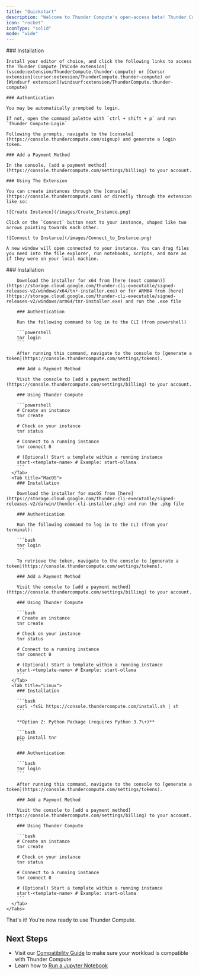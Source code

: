```yaml
---
title: "Quickstart"
description: "Welcome to Thunder Compute's open-access beta! Thunder Compute is a cloud GPU platform for AI/ML prototyping. It is built on a proprietary orchestration stack to give you the cheapest prices anywhere. The beta may be unstable; if you encounter issues, please reach out and we'll quickly put out a fix."
icon: "rocket"
iconType: "solid"
mode: "wide"
---
```


<Tabs>
  <Tab title="VSCode / Cursor / Windsurf (Recommended)">
    ### Installation

    Install your editor of choice, and click the following links to access the Thunder Compute [VSCode extension](vscode:extension/ThunderCompute.thunder-compute) or [Cursor extension](cursor:extension/ThunderCompute.thunder-compute) or [Windsurf extension](windsurf:extension/ThunderCompute.thunder-compute)

    ### Authentication

    You may be automatically prompted to login.

    If not, open the command palette with `ctrl + shift + p` and run `Thunder Compute:Login`

    Following the prompts, navigate to the [console](https://console.thundercompute.com/signup) and generate a login token.

    ### Add a Payment Method

    In the console, [add a payment method](https://console.thundercompute.com/settings/billing) to your account.

    ### Using The Extension

    You can create instances through the [console](https://console.thundercompute.com) or directly through the extension like so:

    ![Create Instance](/images/Create_Instance.png)

    Click on the `Connect` button next to your instance, shaped like two arrows pointing towards each other.

    ![Connect to Instance](/images/Connect_to_Instance.png)

    A new window will open connected to your instance. You can drag files you need into the file explorer, run notebooks, scripts, and more as if they were on your local machine.
  </Tab>
  <Tab title="CLI">
    <Tabs>
      <Tab title="Windows">
        ### Installation

        Download the installer for x64 from [here (most common)](https://storage.cloud.google.com/thunder-cli-executable/signed-releases-v2/windows/x64/tnr-installer.exe) or for ARM64 from [here](https://storage.cloud.google.com/thunder-cli-executable/signed-releases-v2/windows/arm64/tnr-installer.exe) and run the .exe file

        ### Authentication

        Run the following command to log in to the CLI (from powershell)

        ```powershell
        tnr login
        ```

        After running this command, navigate to the console to [generate a token](https://console.thundercompute.com/settings/tokens).

        ### Add a Payment Method

        Visit the console to [add a payment method](https://console.thundercompute.com/settings/billing) to your account.

        ### Using Thunder Compute

        ```powershell
        # Create an instance
        tnr create
        
        # Check on your instance
        tnr status
        
        # Connect to a running instance
        tnr connect 0
        
        # (Optional) Start a template within a running instance
        start-<template-name> # Example: start-ollama
        ```
      </Tab>
      <Tab title="MacOS">
        ### Installation

        Download the installer for macOS from [here](https://storage.cloud.google.com/thunder-cli-executable/signed-releases-v2/darwin/thunder-cli-installer.pkg) and run the .pkg file

        ### Authentication

        Run the following command to log in to the CLI (from your terminal):

        ```bash
        tnr login
        ```

        To retrieve the token, navigate to the console to [generate a token](https://console.thundercompute.com/settings/tokens).

        ### Add a Payment Method

        Visit the console to [add a payment method](https://console.thundercompute.com/settings/billing) to your account.

        ### Using Thunder Compute

        ```bash
        # Create an instance
        tnr create
        
        # Check on your instance
        tnr status
        
        # Connect to a running instance
        tnr connect 0
        
        # (Optional) Start a template within a running instance
        start-<template-name> # Example: start-ollama
        ```
      </Tab>
      <Tab title="Linux">
        ### Installation

        ```bash
        curl -fsSL https://console.thundercompute.com/install.sh | sh
        ```

        **Option 2: Python Package (requires Python 3.7\+)**

        ```bash
        pip install tnr
        ```

        ### Authentication

        ```bash
        tnr login
        ```

        After running this command, navigate to the console to [generate a token](https://console.thundercompute.com/settings/tokens).

        ### Add a Payment Method

        Visit the console to [add a payment method](https://console.thundercompute.com/settings/billing) to your account.

        ### Using Thunder Compute

        ```bash
        # Create an instance
        tnr create
        
        # Check on your instance
        tnr status
        
        # Connect to a running instance
        tnr connect 0
        
        # (Optional) Start a template within a running instance
        start-<template-name> # Example: start-ollama
        ```
      </Tab>
    </Tabs>
  </Tab>
</Tabs>

That's it\! You're now ready to use Thunder Compute.

## Next Steps

- Visit our [Compatibility Guide](/compatibility) to make sure your workload is compatible with Thunder Compute
- Learn how to [Run a Jupyter Notebook](/guides/running-jupyter-notebooks-on-thunder-compute)